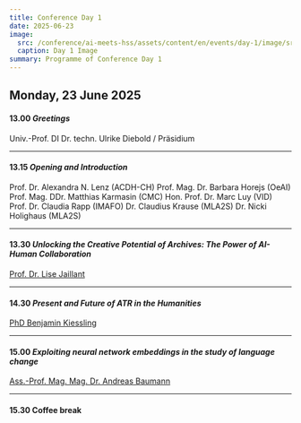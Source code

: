 ```yaml
---
title: Conference Day 1
date: 2025-06-23
image:
  src: /conference/ai-meets-hss/assets/content/en/events/day-1/image/src.jpg
  caption: Day 1 Image
summary: Programme of Conference Day 1
---
```

## Monday, 23 June 2025

#### **13.00** *Greetings*

Univ.-Prof. DI Dr. techn. Ulrike Diebold / Präsidium

---

#### **13.15** *Opening and Introduction*&#x20;

Prof. Dr. Alexandra N. Lenz (ACDH-CH) Prof. Mag. Dr. Barbara Horejs (OeAI) Prof. Mag. DDr. Matthias Karmasin (CMC) Hon. Prof. Dr. Marc Luy (VID) Prof. Dr. Claudia Rapp (IMAFO) Dr. Claudius Krause (MLA2S) Dr. Nicki Holighaus (MLA2S)

---

#### **13.30** *Unlocking the Creative Potential of Archives: The Power of AI-Human Collaboration*

[Prof. Dr. Lise Jaillant](/speakers#lise-jaillant-loughborough-university)

---

#### **14.30** *Present and Future of ATR in the Humanities*&#x20;

[PhD Benjamin Kiessling](/speakers#benjamin-kiessling-école-pratique-des-hautes-études-paris-île-de-france-france)

---

#### **15.00** *Exploiting neural network embeddings in the study of language change*&#x20;

[Ass.-Prof. Mag. Mag. Dr. Andreas Baumann](/speakers#andreas-baumann-university-of-vienna)

---

#### **15.30** Coffee break
